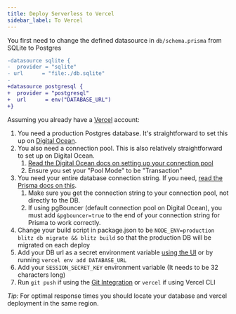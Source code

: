 ```yaml
---
title: Deploy Serverless to Vercel
sidebar_label: To Vercel
---
```


You first need to change the defined datasource in `db/schema.prisma` from SQLite to Postgres

```diff
-datasource sqlite {
-  provider = "sqlite"
- url      = "file:./db.sqlite"
-
+datasource postgresql {
+  provider = "postgresql"
+  url      = env("DATABASE_URL")
+}
```

Assuming you already have a [Vercel](https://vercel.com) account:

1. You need a production Postgres database. It's straightforward to set this up on [Digital Ocean](https://www.digitalocean.com/products/managed-databases-postgresql/?refcode=466ad3d3063d).
2. You also need a connection pool. This is also relatively straightforward to set up on Digital Ocean.
   1. [Read the Digital Ocean docs on setting up your connection pool](https://www.digitalocean.com/docs/databases/postgresql/how-to/manage-connection-pools/#creating-a-connection-pool?refcode=466ad3d3063d)
   2. Ensure you set your "Pool Mode" to be "Transaction"
3. You need your entire database connection string. If you need, [read the Prisma docs on this](https://www.prisma.io/docs/reference/database-connectors/postgresql#connection-details).
   1. Make sure you get the connection string to your connection pool, not directly to the DB.
   2. If using pgBouncer (default connection pool on Digital Ocean), you must add `&pgbouncer=true` to the end of your connection string for Prisma to work correctly.
4. Change your build script in package.json to be `NODE_ENV=production blitz db migrate && blitz build` so that the production DB will be migrated on each deploy
5. Add your DB url as a secret environment variable [using the UI](https://vercel.com/blog/environment-variables-ui) or by running `vercel env add DATABASE_URL`
6. Add your `SESSION_SECRET_KEY` environment variable (It needs to be 32 characters long)
7. Run `git push` if using the [Git Integration](https://vercel.com/docs/v2/git-integrations) or `vercel` if using Vercel CLI

*Tip:* For optimal response times you should locate your database and vercel deployment in the same region.
